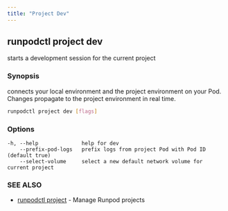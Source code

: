 ```yaml
---
title: "Project Dev"
---
```


## runpodctl project dev

starts a development session for the current project

### Synopsis

connects your local environment and the project environment on your Pod. Changes propagate to the project environment in real time.

```sh
runpodctl project dev [flags]
```

### Options

```text
-h, --help              help for dev
    --prefix-pod-logs   prefix logs from project Pod with Pod ID (default true)
    --select-volume     select a new default network volume for current project
```

### SEE ALSO

* [runpodctl project](/runpodctl/reference/runpodctl-project) - Manage Runpod projects
